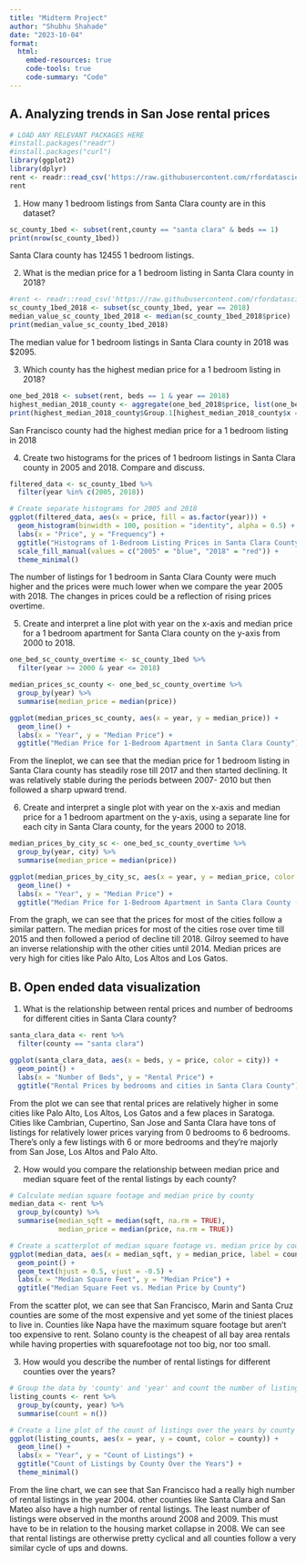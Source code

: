 ```yaml
---
title: "Midterm Project"
author: "Shubhu Shahade"
date: "2023-10-04"
format: 
  html:
    embed-resources: true
    code-tools: true
    code-summary: "Code"
---
```


## A. Analyzing trends in San Jose rental prices 

```r
# LOAD ANY RELEVANT PACKAGES HERE
#install.packages("readr")
#install.packages("curl")
library(ggplot2)
library(dplyr)
rent <- readr::read_csv('https://raw.githubusercontent.com/rfordatascience/tidytuesday/master/data/2022/2022-07-05/rent.csv')
rent
```


1. How many 1 bedroom listings from Santa Clara county are in this dataset?
```r
sc_county_1bed <- subset(rent,county == "santa clara" & beds == 1)
print(nrow(sc_county_1bed))
```
Santa Clara county has 12455 1 bedroom listings. 


2. What is the median price for a 1 bedroom listing in Santa Clara county in 2018?
```r
#rent <- readr::read_csv('https://raw.githubusercontent.com/rfordatascience/tidytuesday/master/data/2022/2022-07-05/rent.csv')
sc_county_1bed_2018 <- subset(sc_county_1bed, year == 2018)
median_value_sc_county_1bed_2018 <- median(sc_county_1bed_2018$price)
print(median_value_sc_county_1bed_2018)
```
The median value for 1 bedroom listings in Santa Clara county in 2018 was $2095.


3. Which county has the highest median price for a 1 bedroom listing in 2018?
```r
one_bed_2018 <- subset(rent, beds == 1 & year == 2018)
highest_median_2018_county <- aggregate(one_bed_2018$price, list(one_bed_2018$county), FUN=median, na.rm = TRUE)
print(highest_median_2018_county$Group.1[highest_median_2018_county$x == max(highest_median_2018_county$x)])
```
San Francisco county had the highest median price for a 1 bedroom listing in 2018  


4. Create two histograms for the prices of 1 bedroom listings in Santa Clara county in 2005 and 2018. Compare and discuss.
```r
filtered_data <- sc_county_1bed %>%
  filter(year %in% c(2005, 2018))

# Create separate histograms for 2005 and 2018
ggplot(filtered_data, aes(x = price, fill = as.factor(year))) +
  geom_histogram(binwidth = 100, position = "identity", alpha = 0.5) +
  labs(x = "Price", y = "Frequency") +
  ggtitle("Histograms of 1-Bedroom Listing Prices in Santa Clara County (2005 vs. 2018)") +
  scale_fill_manual(values = c("2005" = "blue", "2018" = "red")) +
  theme_minimal()
```
The number of listings for 1 bedroom in Santa Clara County were much higher and the prices were much lower when we compare the year 2005 with 2018. The changes in prices could be a reflection of rising prices overtime. 


5. Create and interpret a line plot with year on the x-axis and median price for a 1 bedroom apartment for Santa Clara county on the y-axis from 2000 to 2018. 
```r
one_bed_sc_county_overtime <- sc_county_1bed %>%
  filter(year >= 2000 & year <= 2018)

median_prices_sc_county <- one_bed_sc_county_overtime %>%
  group_by(year) %>%
  summarise(median_price = median(price))

ggplot(median_prices_sc_county, aes(x = year, y = median_price)) +
  geom_line() +
  labs(x = "Year", y = "Median Price") +
  ggtitle("Median Price for 1-Bedroom Apartment in Santa Clara County")

```
From the lineplot, we can see that the median price for 1 bedroom listing in Santa Clara county has steadily rose till 2017 and then started declining. It was relatively stable during the periods between 2007- 2010 but then followed a sharp upward trend. 


6. Create and interpret a single plot with year on the x-axis and median price for a 1 bedroom apartment on the y-axis, using a separate line for each city in Santa Clara county, for the years 2000 to 2018. 
```r
median_prices_by_city_sc <- one_bed_sc_county_overtime %>%
  group_by(year, city) %>%
  summarise(median_price = median(price))

ggplot(median_prices_by_city_sc, aes(x = year, y = median_price, color = city)) +
  geom_line() +
  labs(x = "Year", y = "Median Price") +
  ggtitle("Median Price for 1-Bedroom Apartment in Santa Clara County (2000-2018)")
```
From the graph, we can see that the prices for most of the cities follow a similar pattern. The median prices for most of the cities rose over time till 2015 and then followed a period of decline till 2018. Gilroy seemed to have an inverse relationship with the other cities until 2014. Median prices are very high for cities like Palo Alto, Los Altos and Los Gatos. 


## B. Open ended data visualization

1. What is the relationship between rental prices and number of bedrooms for different cities in Santa Clara county? 
```r
santa_clara_data <- rent %>%
  filter(county == "santa clara")

ggplot(santa_clara_data, aes(x = beds, y = price, color = city)) +
  geom_point() +
  labs(x = "Number of Beds", y = "Rental Price") +
  ggtitle("Rental Prices by bedrooms and cities in Santa Clara County")
```
From the plot we can see that rental prices are relatively higher in some cities like Palo Alto, Los Altos, Los Gatos and a few places in Saratoga. Cities like Cambrian, Cupertino, San Jose and Santa Clara have tons of listings for relatively lower prices varying from 0 bedrooms to 6 bedrooms. There's only a few listings with 6 or more bedrooms and they're majorly from San Jose, Los Altos and Palo Alto. 



2. How would you compare the relationship between median price and median square feet of the rental listings by each county? 
```r
# Calculate median square footage and median price by county
median_data <- rent %>%
  group_by(county) %>%
  summarise(median_sqft = median(sqft, na.rm = TRUE),
            median_price = median(price, na.rm = TRUE))

# Create a scatterplot of median square footage vs. median price by county
ggplot(median_data, aes(x = median_sqft, y = median_price, label = county)) +
  geom_point() +
  geom_text(hjust = 0.5, vjust = -0.5) +
  labs(x = "Median Square Feet", y = "Median Price") +
  ggtitle("Median Square Feet vs. Median Price by County")
```
From the scatter plot, we can see that San Francisco, Marin and Santa Cruz counties are some of the most expensive and yet some of the tiniest places to live in. Counties like Napa have the maximum square footage but aren't too expensive to rent. Solano county is the cheapest of all bay area rentals while having properties with squarefootage not too big, nor too small.



3. How would you describe the number of rental listings for different counties over the years?  
```r
# Group the data by 'county' and 'year' and count the number of listings
listing_counts <- rent %>%
  group_by(county, year) %>%
  summarise(count = n())

# Create a line plot of the count of listings over the years by county
ggplot(listing_counts, aes(x = year, y = count, color = county)) +
  geom_line() +
  labs(x = "Year", y = "Count of Listings") +
  ggtitle("Count of Listings by County Over the Years") +
  theme_minimal()
```
From the line chart, we can see that San Francisco had a really high number of rental listings in the year 2004. other counties like Santa Clara and San Mateo also have a high number of rental listings. The least number of listings were observed in the months around 2008 and 2009. This must have to be in relation to the housing market collapse in 2008. We can see that rental listings are otherwise pretty cyclical and all counties follow a very similar cycle of ups and downs.  
